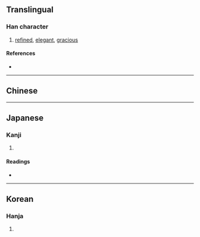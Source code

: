 {{also|嫻|娴}}
{{character info/new}}
==Translingual==

===Han character===
{{Han char|rn=38|rad=女|as=12|sn=15|four=47420|canj=VANB|ids=⿰女閒}}

# [[refined]], [[elegant]], [[gracious]]

====References====
* {{Han ref|kx=0271.030|dkj=06710|dj=0538.380|hdz=21082.180|uh=5AFA|ud=23290}}

----

==Chinese==
{{zh-see|嫻|v}}

----

==Japanese==

===Kanji===
{{ja-kanji|grade=|rs=女12}}

# {{rfdef|ja|sort=女12}}

====Readings====
* {{ja-readings|on=[[かん]] (kan)|kun=[[みやびやか]] (miyabiyaka)}}

----

==Korean==

===Hanja===
{{ko-hanja|hangeul=한|rv=han|mr=han}}

# {{rfdef|ko|sort=女12}}